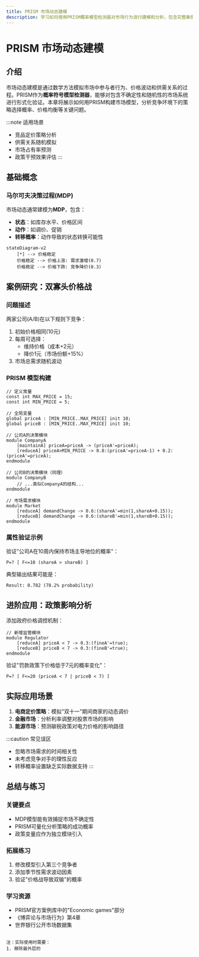 ```yaml
---
title: PRISM 市场动态建模
description: 学习如何使用PRISM概率模型检测器对市场行为进行建模和分析，包含完整案例研究和代码示例。
---
```


# PRISM 市场动态建模

## 介绍

市场动态建模是通过数学方法模拟市场中参与者行为、价格波动和供需关系的过程。PRISM作为**概率符号模型检测器**，能够对包含不确定性和随机性的市场系统进行形式化验证。本章将展示如何用PRISM构建市场模型，分析竞争环境下的策略选择概率、价格均衡等关键问题。

:::note 适用场景
- 竞品定价策略分析
- 供需关系随机模拟
- 市场占有率预测
- 政策干预效果评估
:::

## 基础概念

### 马尔可夫决策过程(MDP)
市场动态通常建模为**MDP**，包含：
- **状态**：如库存水平、价格区间
- **动作**：如调价、促销
- **转移概率**：动作导致的状态转换可能性

```mermaid
stateDiagram-v2
    [*] --> 价格稳定
    价格稳定 --> 价格上涨: 需求激增(0.7)
    价格稳定 --> 价格下跌: 竞争降价(0.3)
```

## 案例研究：双寡头价格战

### 问题描述
两家公司(A/B)在以下规则下竞争：
1. 初始价格相同(10元)
2. 每周可选择：
   - 维持价格（成本+2元）
   - 降价1元（市场份额+15%）
3. 市场总需求随机波动

### PRISM 模型构建

```prism
// 定义常量
const int MAX_PRICE = 15;
const int MIN_PRICE = 5;

// 全局变量
global priceA : [MIN_PRICE..MAX_PRICE] init 10;
global priceB : [MIN_PRICE..MAX_PRICE] init 10;

// 公司A的决策模块
module CompanyA
    [maintainA] priceA=priceA -> (priceA'=priceA);
    [reduceA] priceA>MIN_PRICE -> 0.8:(priceA'=priceA-1) + 0.2:(priceA'=priceA);
endmodule

// 公司B的决策模块（同理）
module CompanyB
    // ...类似CompanyA的结构...
endmodule

// 市场需求模块
module Market
    [reduceA] demandChange -> 0.6:(shareA'=min(1,shareA+0.15));
    [reduceB] demandChange -> 0.6:(shareB'=min(1,shareB+0.15));
endmodule
```

### 属性验证示例
验证"公司A在10周内保持市场主导地位的概率"：

```prism
P=? [ F<=10 (shareA > shareB) ]
```

典型输出结果可能是：
```
Result: 0.782 (78.2% probability)
```

## 进阶应用：政策影响分析

添加政府价格调控机制：

```prism
// 新增监管模块
module Regulator
    [reduceA] priceA < 7 -> 0.3:(fineA'=true);
    [reduceB] priceB < 7 -> 0.3:(fineB'=true);
endmodule
```

验证"罚款政策下价格低于7元的概率变化"：

```prism
P=? [ F<=20 (priceA < 7 | priceB < 7) ]
```

## 实际应用场景

1. **电商定价策略**：模拟"双十一"期间商家的动态调价
2. **金融市场**：分析利率调整对股票市场的影响
3. **能源市场**：预测碳税政策对电力价格的影响路径

:::caution 常见误区
- 忽略市场需求的时间相关性
- 未考虑竞争对手的理性反应
- 转移概率设置缺乏实际数据支持
:::

## 总结与练习

### 关键要点
- MDP模型能有效捕捉市场不确定性
- PRISM可量化分析策略的成功概率
- 政策变量应作为独立模块引入

### 拓展练习
1. 修改模型引入第三个竞争者
2. 添加季节性需求波动因素
3. 验证"价格战导致双输"的概率

### 学习资源
- PRISM官方案例库中的"Economic games"部分
- 《博弈论与市场行为》第4章
- 世界银行公开市场数据集
``` 

注：实际使用时需要：
1. 移除最外层的